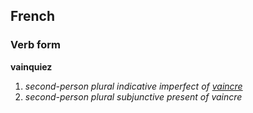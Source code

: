 ==French==
===Verb form===
'''vainquiez'''

# ''second-person plural indicative imperfect of [[vaincre]]''
# ''second-person plural subjunctive present of vaincre''